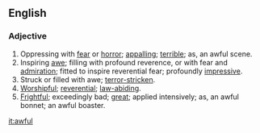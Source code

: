 ==English==
===Adjective===
#Oppressing with [[fear]] or [[horror]]; [[appalling]]; [[terrible]]; as, an awful scene.
#Inspiring [[awe]]; filling with profound reverence, or with fear and [[admiration]]; fitted to inspire reverential fear; profoundly [[impressive]].
#Struck or filled with awe; [[terror-stricken]].
#[[Worshipful]]; [[reverential]]; [[law-abiding]].
#[[Frightful]]; exceedingly bad; [[great]]; applied intensively; as, an awful bonnet; an awful boaster.

[[it:awful]]